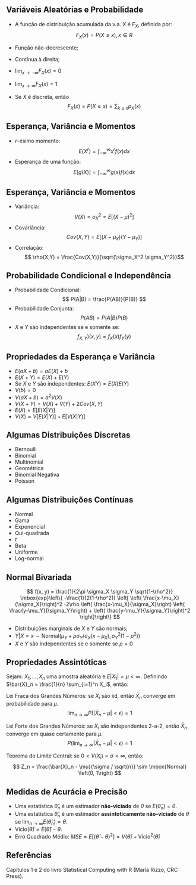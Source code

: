 ## Variáveis Aleatórias e Probabilidade

- A função de distribuição acumulada da v.a. $X$ é $F_X$, definida por:
$$F_X(x) = P(X \leq x), x \in R$$

- Função não-decrescente;
- Contínua à direita;
- $\mbox{lim}_{x \rightarrow -\infty} F_X(x) = 0$
- $\mbox{lim}_{x \rightarrow \infty} F_X(x) = 1$
- Se $X$ é discreta, então
$$ F_X(x) = P(X \leq x) = \sum_{k \leq x} p_X(x)$$

## Esperança, Variância e Momentos

- $r$-ésimo momento: $$ E(X^r) = \int_{-\infty}^{\infty} x^r f(x) dx $$
- Esperança de uma função: $$ E[g(X)] = \int_{-\infty}^{\infty} g(x) f(x) dx $$

## Esperança, Variância e Momentos

- Variância: $$ V(X) = \sigma_X^2 = E[(X-\mu)^2] $$
- Covariância: $$ Cov(X, Y) = E[(X-\mu_X)(Y - \mu_Y)]$$
- Correlação: $$ \rho(X,Y) = \frac{Cov(X,Y)}{\sqrt{\sigma_X^2 \sigma_Y^2}}$$

## Probabilidade Condicional e Independência

- Probabilidade Condicional: $$ P(A|B) = \frac{P(AB)}{P(B)} $$
- Probabilidade Conjunta: $$P(AB) = P(A|B)P(B)$$
- $X$ e $Y$ são independentes se e somente se: $$f_{X,Y})(x,y) = f_X(x) f_Y(y)$$

## Propriedades da Esperança e Variância

- $E(aX + b) = aE(X)+b$
- $E(X+Y) = E(X)+E(Y)$
- Se $X$ e $Y$ são independentes: $E(XY)=E(X)E(Y)$
- $V(b)=0$
- $V(aX+b) = a^2 V(X)$
- $V(X+Y) = V(X) + V(Y) + 2Cov(X,Y)$
- $E(X) = E[E(X|Y)]$
- $V(X) = V[E(X|Y)] + E[V(X|Y)]$

## Algumas Distribuições Discretas

- Bernoulli
- Binomial
- Multinomial
- Geométrica
- Binomial Negativa
- Poisson

## Algumas Distribuições Contínuas

- Normal
- Gama
- Exponencial
- Qui-quadrada
- $t$
- Beta
- Uniforme
- Log-normal

## Normal Bivariada

$$ f(x, y) = \frac{1}{2\pi \sigma_X \sigma_Y \sqrt{1-\rho^2}} \mbox{exp}\left\{ -\frac{1}{2(1-\rho^2)} \left[ \left( \frac{x-\mu_X}{\sigma_X}\right)^2 -2\rho \left( \frac{x-\mu_X}{\sigma_X}\right) \left( \frac{y-\mu_Y}{\sigma_Y}\right) + \left( \frac{y-\mu_Y}{\sigma_Y}\right)^2 \right]\right\} $$

- Distribuições marginais de $X$ e $Y$ são normais;
- $Y|X=x \sim \mbox{Normal}\left(\mu_Y + \rho \sigma_Y/\sigma_X (x-\mu_X), \sigma_Y^2 (1-\rho^2) \right)$
- $X$ e $Y$ são independentes se e somente se $\rho=0$

## Propriedades Assintóticas

Sejam: $X_1, \dots, X_n$  uma amostra aleatória e $E |X_1| = \mu < \infty$. Definindo $\bar{X}_n = \frac{1}{n} \sum_{i=1}^n X_i$, então:

Lei Fraca dos Grandes Números: se $X_i$ são iid, então $\bar{X}_n$ converge em probabilidade para $\mu$.
$$ \mbox{lim}_{n \rightarrow \infty} P(| \bar{X}_n - \mu | < \epsilon) = 1 $$

Lei Forte dos Grandes Números: se $X_i$ são independentes 2-a-2, então $\bar{X}_n$ converge em quase certamente para $\mu$.
$$ P( \mbox{lim}_{n \rightarrow \infty} | \bar{X}_n - \mu | < \epsilon) = 1 $$

Teorema do Limite Central: se $0 < V(X_i) = \sigma < \infty$, então:
$$ Z_n = \frac{\bar{X}_n - \mu}{\sigma / \sqrt{n}} \sim \mbox{Normal} \left(0, 1\right) $$

## Medidas de Acurácia e Precisão

- Uma estatística $\hat{\theta}_n$ é um estimador **não-viciado** de $\theta$ se $E(\hat{\theta}_n) = \theta$.
- Uma estatística $\hat{\theta}_n$ é um estimador **assintoticamente não-viciado** de $\theta$ se $\mbox{lim}_{n \rightarrow \infty} E(\hat{\theta}_n) = \theta$.
- $\mbox{Vício}(\hat{\theta}) = E(\hat{\theta}) - \theta$.
- Erro Quadrado Médio: $MSE = E[(\hat{\theta} - \theta)^2] = V(\hat{\theta}) + \mbox{Vício}^2(\hat{\theta})$

## Referências

Capítulos 1 e 2 do livro Statistical Computing with R (Maria Rizzo, CRC Press).
